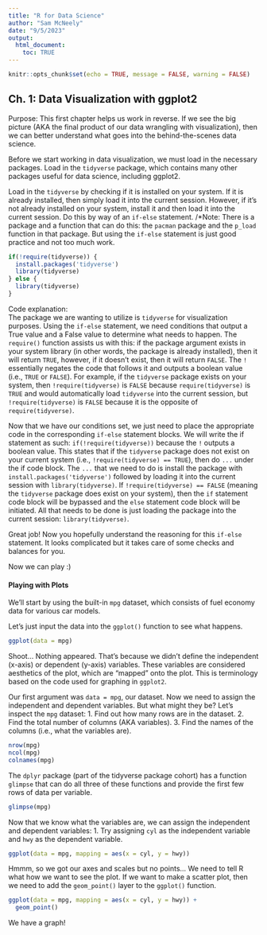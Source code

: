 ```yaml
---
title: "R for Data Science"
author: "Sam McNeely"
date: "9/5/2023"
output: 
  html_document:
    toc: TRUE
---
```


```r
knitr::opts_chunk$set(echo = TRUE, message = FALSE, warning = FALSE)
```

## Ch. 1: Data Visualization with ggplot2  

Purpose: This first chapter helps us work in reverse. If we see the big picture (AKA the final product of our data wrangling with visualization), then we can better understand what goes into the behind-the-scenes data science.  

Before we start working in data visualization, we must load in the necessary packages. Load in the `tidyverse` package, which contains many other packages useful for data science, including ggplot2.

Load in the `tidyverse` by checking if it is installed on your system. If it is already installed, then simply load it into the current session. However, if it's not already installed on your system, install it and then load it into the current session. Do this by way of an `if-else` statement.
/*Note: There is a package and a function that can do this: the `pacman` package and the `p_load` function in that package. But using the `if-else` statement is just good practice and not too much work.

```r
if(!require(tidyverse)) {
  install.packages('tidyverse')
  library(tidyverse)
} else {
  library(tidyverse)
}
```

Code explanation:\
The package we are wanting to utilize is `tidyverse` for visualization purposes. Using the `if-else` statement, we need conditions that output a True value and a False value to determine what needs to happen. The `require()` function assists us with this: if the package argument exists in your system library (in other words, the package is already installed), then it will return `TRUE`, however, if it doesn't exist, then it will return `FALSE`. The `!` essentially negates the code that follows it and outputs a boolean value (i.e., `TRUE` or `FALSE`). For example, if the `tidyverse` package exists on your system, then `!require(tidyverse)` is `FALSE` because `require(tidyverse)` is `TRUE` and would automatically load `tidyverse` into the current session, but `!require(tidyverse)` is `FALSE` because it is the opposite of `require(tidyverse)`.

Now that we have our conditions set, we just need to place the appropriate code in the corresponding `if-else` statement blocks. 
We will write the if statement as such: `if(!require(tidyverse))` because the `!` outputs a boolean value. This states that if the `tidyverse` package does not exist on your current system (i.e., `!require(tidyverse) == TRUE`), then do `...` under the if code block. The `...` that we need to do is install the package with `install.packages('tidyverse')` followed by loading it into the current session with `library(tidyverse)`.
If `!require(tidyverse) == FALSE` (meaning the `tidyverse` package does exist on your system), then the `if` statement code block will be bypassed and the `else` statement code block will be initiated. All that needs to be done is just loading the package into the current session: `library(tidyverse)`.

Great job! Now you hopefully understand the reasoning for this `if-else` statement. It looks complicated but it takes care of some checks and balances for you.

Now we can play :)

#### Playing with Plots

We'll start by using the built-in `mpg` dataset, which consists of fuel economy data for various car models.

Let's just input the data into the `ggplot()` function to see what happens.

```r
ggplot(data = mpg)
```

Shoot... Nothing appeared. That's because we didn't define the independent (x-axis) or dependent (y-axis) variables. These variables are considered aesthetics of the plot, which are "mapped" onto the plot. This is terminology based on the code used for graphing in `ggplot2`. 

Our first argument was `data = mpg`, our dataset. Now we need to assign the independent and dependent variables. But what might they be? Let's inspect the `mpg` dataset:
1. Find out how many rows are in the dataset.
2. Find the total number of columns (AKA variables).
3. Find the names of the columns (i.e., what the variables are).

```r
nrow(mpg)
ncol(mpg)
colnames(mpg)
```

The `dplyr` package (part of the tidyverse package cohort) has a function `glimpse` that can do all three of these functions and provide the first few rows of data per variable.

```r
glimpse(mpg)
```

Now that we know what the variables are, we can assign the independent and dependent variables:
1. Try assigning `cyl` as the independent variable and `hwy` as the dependent variable.

```r
ggplot(data = mpg, mapping = aes(x = cyl, y = hwy))
```

Hmmm, so we got our axes and scales but no points... We need to tell R what how we want to see the plot. If we want to make a scatter plot, then we need to add the `geom_point()` layer to the `ggplot()` function.

```r
ggplot(data = mpg, mapping = aes(x = cyl, y = hwy)) +
  geom_point()
```

We have a graph!